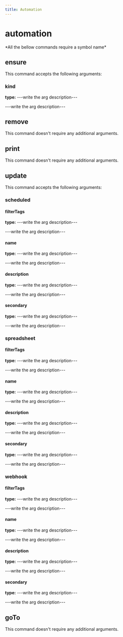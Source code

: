 ```yaml
---
title: Automation
---
```


# automation


  <Callout type="error" emoji="">
   *All the bellow commands require a symbol name*
  </Callout>

## ensure

This command accepts the following arguments:

### kind
**type:** ---write the arg description---

---write the arg description---


## remove

This command doesn't require any additional arguments.


## print

This command doesn't require any additional arguments.


## update

This command accepts the following arguments:

### scheduled
#### filterTags
**type:** ---write the arg description---

---write the arg description---

#### name
**type:** ---write the arg description---

---write the arg description---

#### description
**type:** ---write the arg description---

---write the arg description---

#### secondary
**type:** ---write the arg description---

---write the arg description---

### spreadsheet
#### filterTags
**type:** ---write the arg description---

---write the arg description---

#### name
**type:** ---write the arg description---

---write the arg description---

#### description
**type:** ---write the arg description---

---write the arg description---

#### secondary
**type:** ---write the arg description---

---write the arg description---

### webhook
#### filterTags
**type:** ---write the arg description---

---write the arg description---

#### name
**type:** ---write the arg description---

---write the arg description---

#### description
**type:** ---write the arg description---

---write the arg description---

#### secondary
**type:** ---write the arg description---

---write the arg description---


## goTo


This command doesn't require any additional arguments.

